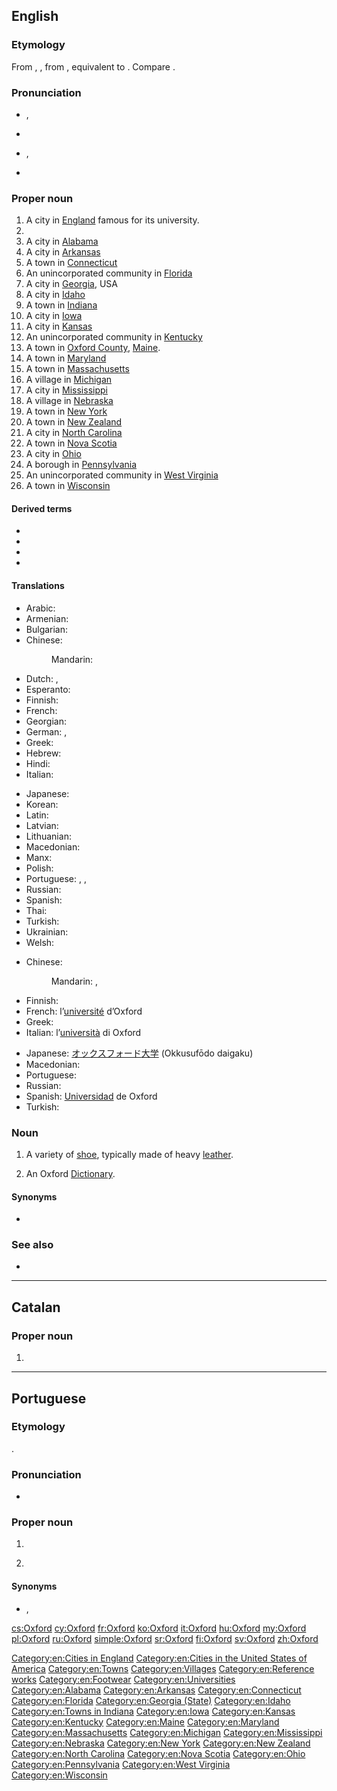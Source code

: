 {{also|oxford}}
{{slim-wikipedia}}
==English==

===Etymology===
From {{inh|en|enm|Oxenford}}, {{m|enm|Oxneford}}, from {{inh|en|ang|Oxnaford|t=Oxford|lit=[[oxen]] [[ford]]}}, equivalent to {{suffix|en|ox|ford}}. Compare {{cog|non|Öxnafurða}}.

===Pronunciation===
* {{a|RP}} {{enPR|ŏks'fəd}}, {{IPA|/ˈɒksfəd/|lang=en}}
* {{audio|En-uk-Oxford.ogg|Audio (UK)|lang=en}}
* {{a|GA|Canada}} {{enPR|äks'fərd}}, {{IPA|/ˈɑksfɚd/|lang=en}}
* {{audio|en-ca-Oxford.opus|Audio (CA)|lang=en}}

===Proper noun===
{{en-proper noun}}

# A city in [[England]] famous for its university.
# {{w|Oxford University}}
# A city in [[Alabama]]
# A city in [[Arkansas]]
# A town in [[Connecticut]]
# An unincorporated community in [[Florida]]
# A city in [[Georgia]], USA
# A city in [[Idaho]]
# A town in [[Indiana]]
# A city in [[Iowa]]
# A city in [[Kansas]]
# An unincorporated community in [[Kentucky]]
# A town in [[Oxford County]], [[Maine]].
# A town in [[Maryland]]
# A town in [[Massachusetts]]
# A village in [[Michigan]]
# A city in [[Mississippi]]
# A village in [[Nebraska]]
# A town in [[New York]]
# A town in [[New Zealand]]
# A city in [[North Carolina]]
# A town in [[Nova Scotia]]
# A city in [[Ohio]]
# A borough in [[Pennsylvania]]
# An unincorporated community in [[West Virginia]]
# A town in [[Wisconsin]]

====Derived terms====
* {{l|en|Oxbridge}}
* {{l|en|Oxford comma}}
* {{l|en|Oxford County}}
* {{l|en|Oxford shoe}}

====Translations====
{{trans-top|city}}
* Arabic: {{t|ar|أُكْسْفُورْد|m}}
* Armenian: {{t|hy|Օքսֆորդ}}
* Bulgarian: {{t|bg|О́ксфорд|m}}
* Chinese:
*: Mandarin: {{t+|cmn|牛津|tr=Niújīn|sc=Hani}}
* Dutch: {{t|nl|Oxford}}, {{t|nl|Ossenvoord|m}}
* Esperanto: {{t|eo|Oksfordo}}
* Finnish: {{t+|fi|Oxford}}
* French: {{t+|fr|Oxford}}
* Georgian: {{t|ka|ოქსფორდი}}
* German: {{t|de|Oxford}}, {{t+|de|Ochsenfurt|f}}
* Greek: {{t+|el|Οξφόρδη}}
* Hebrew: {{t|he|אוקספורד}}
* Hindi: {{t|hi|ऑक्सफ़ोर्ड}}
* Italian: {{t+|it|Oxford}}
{{trans-mid}}
* Japanese: {{t+|ja|オックスフォード|tr=Okkusufōdo}}
* Korean: {{t|ko|^옥스포드|sc=Hang}}
* Latin: {{t|la|Oxonia}}
* Latvian: {{t|lv|Oksforda|f}}
* Lithuanian: {{t|lt|Oksfordas|m}}
* Macedonian: {{t|mk|Оксфорд|m|tr=Óksford}}
* Manx: {{t|gv|Aah yn Ollee|f}}
* Polish: {{t+|pl|Oksford|m}}
* Portuguese: {{t|pt|Oxford|f}}, {{t|pt|Oxónia|f}} {{qualifier|Portugal}}, {{t|pt|Oxônia}} {{qualifier|Brazil}}
* Russian: {{t+|ru|О́ксфорд|m}}
* Spanish: {{t|es|Oxford}}
* Thai: {{t|th|อ็อกฟอร์ด|tr=ókfôt}}
* Turkish: {{t|tr|Oxford}}
* Ukrainian: {{t|uk|Оксфорд|m}}
* Welsh: {{t|cy|Rhydychen|f}}
{{trans-bottom}}

{{trans-top|university}}
* Chinese:
*: Mandarin: {{t+|cmn|牛津大學|sc=Hani}}, {{t+|cmn|牛津大学|tr=Niújīn dàxué|sc=Hani}}
* Finnish: {{t+|fi|Oxford}}
* French: l’[[université]] d’Oxford {{g|f}}
* Greek: {{t|el|Πανεπιστήμιο της Οξφόρδης}}
* Italian: l’[[università]] di Oxford {{g|f}}
{{trans-mid}}
* Japanese: [[オックスフォード]][[大学]] (Okkusufōdo daigaku)
* Macedonian: {{t|mk|О́ксфордски универзите́т|m}}
* Portuguese: {{t|pt|Oxford|f}}
* Russian: {{t|ru|[[оксфордский|О́ксфордский]] [[университе́т]]|m}}
* Spanish: [[universidad|Universidad]] de Oxford {{g|f}}
* Turkish: {{t|tr|Oxford}}
{{trans-bottom}}

===Noun===
{{en-noun}}

# A variety of [[shoe]], typically made of heavy [[leather]].
# {{lb|en|by ellipsis}} An Oxford [[dictionary|Dictionary]].

====Synonyms====
* {{sense|shoe}} {{l|en|balmoral}}

===See also===
* {{l|en|Cambridge}}

[[Category:en:Cities in England]]
[[Category:en:Cities in the United States of America]]
[[Category:en:Towns]]
[[Category:en:Villages]]
[[Category:en:Reference works]]
[[Category:en:Footwear]]
[[Category:en:Universities]]
[[Category:en:Alabama]]
[[Category:en:Arkansas]]
[[Category:en:Connecticut]]
[[Category:en:Florida]]
[[Category:en:Georgia (State)]]
[[Category:en:Idaho]]
[[Category:en:Towns in Indiana]]
[[Category:en:Iowa]]
[[Category:en:Kansas]]
[[Category:en:Kentucky]]
[[Category:en:Maine]]
[[Category:en:Maryland]]
[[Category:en:Massachusetts]]
[[Category:en:Michigan]]
[[Category:en:Mississippi]]
[[Category:en:Nebraska]]
[[Category:en:New York]]
[[Category:en:New Zealand]]
[[Category:en:North Carolina]]
[[Category:en:Nova Scotia]]
[[Category:en:Ohio]]
[[Category:en:Pennsylvania]]
[[Category:en:West Virginia]]
[[Category:en:Wisconsin]]

----
==Catalan==

===Proper noun===
{{ca-proper noun|m}}

# {{l|en|Oxford}}
----

==Portuguese==

===Etymology===
{{bor|pt|en|Oxford}}.

===Pronunciation===
* {{a|Brazil}} {{IPA|/ˈɔks.fɔʁd͡ʒ/|lang=pt}}

===Proper noun===
{{pt-proper noun|f}}

# {{place|pt|city|c/England|t1=Oxford}}
# {{l|en|Oxford}} {{gloss|university}}

====Synonyms====
* {{sense|city}} {{l|pt|Oxónia}}, {{l|pt|Oxônia}}

[[cs:Oxford]]
[[cy:Oxford]]
[[fr:Oxford]]
[[ko:Oxford]]
[[it:Oxford]]
[[hu:Oxford]]
[[my:Oxford]]
[[pl:Oxford]]
[[ru:Oxford]]
[[simple:Oxford]]
[[sr:Oxford]]
[[fi:Oxford]]
[[sv:Oxford]]
[[zh:Oxford]]